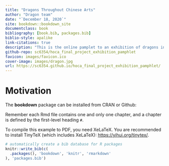 ```yaml
--- 
title: "Dragons Throughout Chinese Arts"
author: "Dragon team"
date: "`December 18, 2020`"
site: bookdown::bookdown_site
documentclass: book
bibliography: [book.bib, packages.bib]
biblio-style: apalike
link-citations: true 
description: "This is the online pamplet to an exhibition of dragons in Chinese art. This is part of a final curation project for History of Chinese Art at NYU Shanghai Fall 2020."
github-repo: sc6354/hoca_final_project_exhibition_pamphlet
favicon: images/favicon.ico
cover-image: images/dragon.jpg
url: https://sc6354.github.io/hoca_final_project_exhibition_pamphlet/
---
```


# Motivation {-}


The **bookdown** package can be installed from CRAN or Github:



Remember each Rmd file contains one and only one chapter, and a chapter is defined by the first-level heading `#`.

To compile this example to PDF, you need XeLaTeX. You are recommended to install TinyTeX (which includes XeLaTeX): <https://yihui.org/tinytex/>.

```r
# automatically create a bib database for R packages
knitr::write_bib(c(
  .packages(), 'bookdown', 'knitr', 'rmarkdown'
), 'packages.bib')
```
